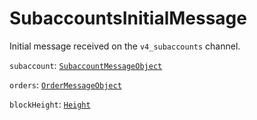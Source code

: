
# SubaccountsInitialMessage

Initial message received on the `v4_subaccounts` channel.

`subaccount`: [`SubaccountMessageObject`]

`orders`: [`OrderMessageObject`] <Array/>

`blockHeight`: [`Height`]

[`SubaccountMessageObject`]: /types/subaccount_response_object
[`OrderMessageObject`]: /types/order_response_object
[`Height`]: /types/height

